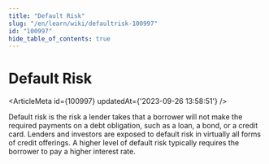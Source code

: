 ```yaml
---
title: "Default Risk"
slug: "/en/learn/wiki/defaultrisk-100997"
id: "100997"
hide_table_of_contents: true
---
```



# Default Risk

<ArticleMeta id={100997} updatedAt={'2023-09-26 13:58:51'} />
<div className='border-solid border-b border-t-0 my-4 border-[var(--ifm-color-gray-300)]' />

Default risk is the risk a lender takes that a borrower will not make the required payments on a debt obligation, such as a loan, a bond, or a credit card. Lenders and investors are exposed to default risk in virtually all forms of credit offerings. A higher level of default risk typically requires the borrower to pay a higher interest rate.
